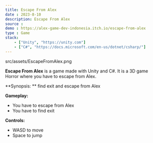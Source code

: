 ```yaml
---
title: Escape From Alex
date : 2023-8-10
description: Escape From Alex
source : 
demo : https://alex-game-dev-indonesia.itch.io/escape-from-alex
type : Game
stack:
    - ["Unity", "https://unity.com"]
    - ["C#", "https://docs.microsoft.com/en-us/dotnet/csharp/"]
---
```


src/assets/EscapeFromAlex.png

**Escape From Alex** is a game made with Unity and C#. It is a 3D  game Horror where you have to escape from Alex.

**Synopsis: **
find exit and escape from Alex

**Gameplay:**
- You have to escape from Alex
- You have to find exit

**Controls:**
- WASD to move
- Space to jump